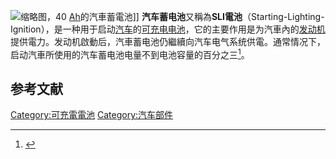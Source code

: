 [[File:Photo-CarBattery.jpg|缩略图]]，40 [[安培小時|Ah]]的汽車蓄電池]]
'''汽车蓄电池'''又稱為'''SLI電池'''（Starting-Lighting-Ignition），是一种用于启动[[機動車輛|汽车]]的[[蓄電池|可充电电池]]，它的主要作用是为汽車內的[[发动机|发动机]]提供電力。发动机啟動后，汽車蓄电池仍繼續向汽车电气系统供電。通常情况下，启动汽車所使用的汽车蓄电池电量不到电池容量的百分之三<ref>{{Cite web|title=Battery Tutorial|url=https://www.youtube.com/watch?v=aYsK6JsTsx4&ab_channel=ppuppyyy/tutorials/batteries.html|accessdate=2016-02-15|author=Johnson|first=Larry|work=chargingchargers.com|publisher=Charging Chargers|archive-date=2020-11-08|archive-url=https://web.archive.org/web/20201108205126/https://www.youtube.com/watch?v=aYsK6JsTsx4&ab_channel=ppuppyyy%2Ftutorials%2Fbatteries.html|dead-url=no}}</ref>。

==参考文献==
{{reflist}}

[[Category:可充電電池|Category:可充電電池]]
[[Category:汽车部件|Category:汽车部件]]